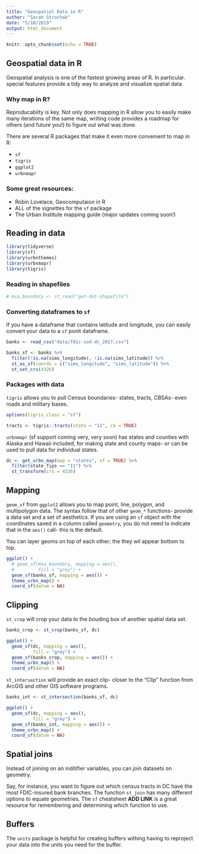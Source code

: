 ```yaml
---
title: "Geospatial Data in R"
author: "Sarah Strochak"
date: "5/10/2019"
output: html_document
---
```


```r
knitr::opts_chunk$set(echo = TRUE)
```

## Geospatial data in R

Geospatial analysis is one of the fastest growing areas of R. In particular. special features provide a tidy way to analyze and visualize spatial data. 


### Why map in R?

Reproducabilty is key. Not only does mapping in R allow you to easily make many iterations of the same map, writing code provides a roadmap for others (and future you!) to figure out what was done.

There are several R packages that make it even more convenient to map in R:

* `sf`
* `tigris`
* `ggplot2`
* `urbnmapr`

### Some great resources:

* Robin Lovelace, Geocomputaion in R
* ALL of the vignettes for the `sf` package
* The Urban Institute mapping guide (major updates coming soon!)

## Reading in data

```r

library(tidyverse)
library(sf)
library(urbnthemes)
library(urbnmapr)
library(tigris)

```

### Reading in shapefiles

```r

# msa_boundary <- st_read("get-dat-shapefile")

```

### Converting dataframes to `sf`

If you have a dataframe that contains latitude and longitude, you can easily convert your data to a `sf` ponit dataframe.

```r

banks <- read_csv("data/fdic-sod-dc_2017.csv")

banks_sf <- banks %>% 
  filter(!is.na(sims_longitude), !is.na(sims_latitude)) %>% 
  st_as_sf(coords = c("sims_longitude", "sims_latitude")) %>% 
  st_set_crs(4326)

```


### Packages with data

`tigris` allows you to pull Census boundaries- states, tracts, CBSAs- even roads and military bases.

```r

options(tigris_class = "sf")

tracts <- tigris::tracts(state = "11", cb = TRUE)

```

`urbnmapr` (sf support coming very, very soon) has states and counties with Alaska and Hawaii included, for making state and county maps- or can be used to pull data for individual states.

```r

dc <- get_urbn_map(map = "states", sf = TRUE) %>% 
  filter(state_fips == "11") %>% 
  st_transform(crs = 4326)

```

## Mapping

`geom_sf` from `ggplot2` allows you to map point, line, polygon, and multipolygon data. 
The syntax follow that of other `geom_*` functions- provide a data set and a set of aesthetics. If you are using an `sf` object with the coordinates saved in a column called `geometry`, you do not need to indicate that in the `aes()` call- this is the default.

You can layer geoms on top of each other; the they wil appear bottom to top.

```r

ggplot() +
  # geom_sf(msa_boundary, mapping = aes(), 
  #         fill = "grey") +
  geom_sf(banks_sf, mapping = aes()) +
  theme_urbn_map() +
  coord_sf(datum = NA)

```

## Clipping

`st_crop` will crop your data to the bouding box of another spatial data set.

```r

banks_crop <- st_crop(banks_sf, dc)

ggplot() +
  geom_sf(dc, mapping = aes(), 
          fill = "grey") +
  geom_sf(banks_crop, mapping = aes()) +
  theme_urbn_map() +
  coord_sf(datum = NA)


```


`st_intersection` will provide an exact clip- closer to the "Clip" function from ArcGIS and other GIS software programs.

```r

banks_int <- st_intersection(banks_sf, dc)

ggplot() +
  geom_sf(dc, mapping = aes(), 
          fill = "grey") +
  geom_sf(banks_int, mapping = aes()) +
  theme_urbn_map() +
  coord_sf(datum = NA)


```

## Spatial joins

Instead of joining on an inditifier variables, you can join datasets on geometry.

Say, for instance, you want to figure out which census tracts in DC have the most FDIC-insured bank branches. The function `st_join` has many different options to equate geometries. The `sf` cheatsheet **ADD LINK** is a great resource for remembering and determining which function to use.

## Buffers

The `units` package is helpful for creating buffers withing having to reproject your data into the units you need for the buffer.

